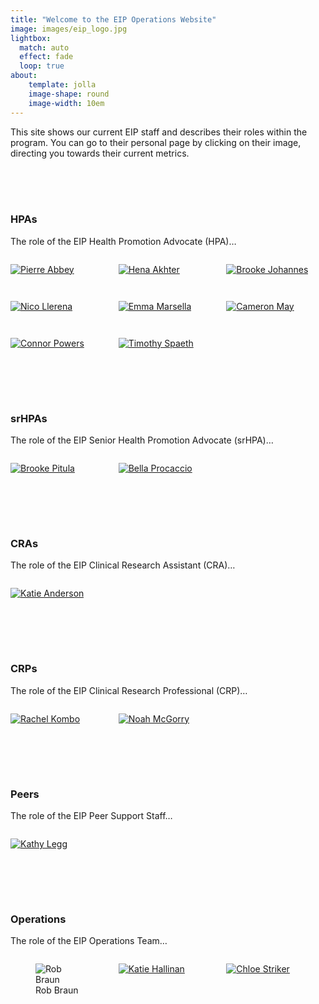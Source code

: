 ```yaml
---
title: "Welcome to the EIP Operations Website"
image: images/eip_logo.jpg
lightbox:
  match: auto
  effect: fade
  loop: true
about:
    template: jolla
    image-shape: round
    image-width: 10em
---
```


:::{#hero-heading}
This site shows our current EIP staff and describes their roles within the program. You can go to their personal page by clicking on their image, directing you towards their current metrics.
:::

<br>
<br>
<br>

### HPAs

The role of the EIP Health Promotion Advocate (HPA)...

::: {style="display: grid;grid-template-columns: repeat(auto-fill, minmax(150px, 1fr));grid-gap: 1em;" layout-valign="bottom"}
[![Pierre Abbey](images/blank_staff.jpg){group="hpa-gallery"}](p_abbey.html "Pierre Abbey")

[![Hena Akhter](images/h_akhter.jpg){group="hpa-gallery"}](h_akhter.html "Hena Akhter")

[![Brooke Johannes](images/b_johannes.jpg){group="hpa-gallery"}](b_johannes.html "Brooke Johannes")

[![Nico Llerena](images/blank_staff.jpg){group="hpa-gallery"}](n_llerena.html "Nico Llerena")

[![Emma Marsella](images/blank_staff.jpg){group="hpa-gallery"}](e_marsella.html "Emma Marsella")

[![Cameron May](images/c_may.jpg){group="hpa-gallery"}](c_may.html "Cameron May")

[![Connor Powers](images/c_powers.jpg){group="hpa-gallery"}](c_powers.html "Connor Powers")

[![Timothy Spaeth](images/t_spaeth.jpg){group="hpa-gallery"}](t_spaeth.html "Timothy Spaeth")
:::


<br>
<br>
<br>


### srHPAs

The role of the EIP Senior Health Promotion Advocate (srHPA)...

::: {style="display: grid;grid-template-columns: repeat(auto-fill, minmax(150px, 1fr));grid-gap: 1em;" layout-valign="bottom"}
[![Brooke Pitula](images/blank_staff.jpg){group="srhpa-gallery"}](b_pitula.html "Brooke Pitula")

[![Bella Procaccio](images/b_procaccio.jpg){group="srhpa-gallery"}](b_procaccio.html "Bella Procaccio")
:::


<br>
<br>
<br>


### CRAs

The role of the EIP Clinical Research Assistant (CRA)...

::: {style="display: grid;grid-template-columns: repeat(auto-fill, minmax(150px, 1fr));grid-gap: 1em;" layout-valign="bottom"}
[![Katie Anderson](images/k_anderson.jpg){group="cra-gallery"}](k_anderson.html "Katie Anderson")

:::


<br>
<br>
<br>


### CRPs

The role of the EIP Clinical Research Professional (CRP)...

::: {style="display: grid;grid-template-columns: repeat(auto-fill, minmax(150px, 1fr));grid-gap: 1em;" layout-valign="bottom"}
[![Rachel Kombo](images/r_kombo.jpg){group="crp-gallery"}](r_kombo.html "Rachel Kombo")

[![Noah McGorry](images/n_mcGorry.jpg){group="crp-gallery"}](n_mcgorry.html "Noah McGorry")
:::


<br>
<br>
<br>


### Peers

The role of the EIP Peer Support Staff...

::: {style="display: grid;grid-template-columns: repeat(auto-fill, minmax(150px, 1fr));grid-gap: 1em;" layout-valign="bottom"}
[![Kathy Legg](images/k_legg.jpg){group="peer-gallery"}](k_legg.html "Kathy Legg")

:::


<br>
<br>
<br>


### Operations

The role of the EIP Operations Team...

::: {style="display: grid;grid-template-columns: repeat(auto-fill, minmax(150px, 1fr));grid-gap: 1em;" layout-valign="bottom"}
![Rob Braun](images/r_braun.jpg){group="ops-gallery" fig-alt="Rob Braun"}

[![Katie Hallinan](images/k_hallinan.jpg){group="ops-gallery"}](k_hallinan.html "Katie Hallinan")

[![Chloe Striker](images/c_striker.jpg){group="ops-gallery"}](c_striker.html "Chloe Striker")
:::







